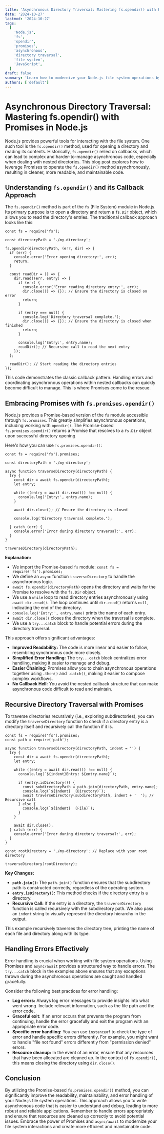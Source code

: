 ```yaml
---
title: 'Asynchronous Directory Traversal: Mastering fs.opendir() with Promises in Node.js'
date: '2024-10-27'
lastmod: '2024-10-27'
tags:
  [
    'Node.js',
    'fs',
    'opendir',
    'promises',
    'asynchronous',
    'directory traversal',
    'file system',
    'JavaScript',
  ]
draft: false
summary: 'Learn how to modernize your Node.js file system operations by converting the callback-based fs.opendir() method to a Promise-based approach.  This guide provides detailed examples and best practices for asynchronous directory traversal with improved code readability and error handling.'
authors: ['default']
---
```


# Asynchronous Directory Traversal: Mastering fs.opendir() with Promises in Node.js

Node.js provides powerful tools for interacting with the file system. One such tool is the `fs.opendir()` method, used for opening a directory and reading its contents. Historically, `fs.opendir()` relied on callbacks, which can lead to complex and harder-to-manage asynchronous code, especially when dealing with nested directories. This blog post explores how to leverage Promises to operate the `fs.opendir()` method asynchronously, resulting in cleaner, more readable, and maintainable code.

## Understanding `fs.opendir()` and its Callback Approach

The `fs.opendir()` method is part of the `fs` (File System) module in Node.js. Its primary purpose is to open a directory and return a `fs.Dir` object, which allows you to read the directory's entries. The traditional callback approach looks like this:

```plaintext
const fs = require('fs');

const directoryPath = './my-directory';

fs.opendir(directoryPath, (err, dir) => {
  if (err) {
    console.error('Error opening directory:', err);
    return;
  }

  const readDir = () => {
    dir.read((err, entry) => {
      if (err) {
        console.error('Error reading directory entry:', err);
        dir.close(() => {}); // Ensure the directory is closed on error
        return;
      }

      if (entry === null) {
        console.log('Directory traversal complete.');
        dir.close(() => {}); // Ensure the directory is closed when finished
        return;
      }

      console.log('Entry:', entry.name);
      readDir(); // Recursive call to read the next entry
    });
  };

  readDir(); // Start reading the directory entries
});
```

This code demonstrates the classic callback pattern. Handling errors and coordinating asynchronous operations within nested callbacks can quickly become difficult to manage. This is where Promises come to the rescue.

## Embracing Promises with `fs.promises.opendir()`

Node.js provides a Promise-based version of the `fs` module accessible through `fs.promises`. This greatly simplifies asynchronous operations, including working with `opendir()`. The Promise-based `fs.promises.opendir()` returns a Promise that resolves to a `fs.Dir` object upon successful directory opening.

Here's how you can use `fs.promises.opendir()`:

```plaintext
const fs = require('fs').promises;

const directoryPath = './my-directory';

async function traverseDirectory(directoryPath) {
  try {
    const dir = await fs.opendir(directoryPath);
    let entry;

    while ((entry = await dir.read()) !== null) {
      console.log('Entry:', entry.name);
    }

    await dir.close(); // Ensure the directory is closed

    console.log('Directory traversal complete.');

  } catch (err) {
    console.error('Error during directory traversal:', err);
  }
}

traverseDirectory(directoryPath);
```

**Explanation:**

- We import the Promise-based `fs` module: `const fs = require('fs').promises;`
- We define an `async` function `traverseDirectory` to handle the asynchronous logic.
- `await fs.opendir(directoryPath)` opens the directory and waits for the Promise to resolve with the `fs.Dir` object.
- We use a `while` loop to read directory entries asynchronously using `await dir.read()`. The loop continues until `dir.read()` returns `null`, indicating the end of the directory.
- `console.log('Entry:', entry.name)` prints the name of each entry.
- `await dir.close()` closes the directory when the traversal is complete.
- We use a `try...catch` block to handle potential errors during the directory traversal.

This approach offers significant advantages:

- **Improved Readability:** The code is more linear and easier to follow, resembling synchronous code more closely.
- **Simplified Error Handling:** The `try...catch` block centralizes error handling, making it easier to manage and debug.
- **Easier Chaining:** Promises allow you to chain asynchronous operations together using `.then()` and `.catch()`, making it easier to compose complex workflows.
- **No Callback Hell:** You avoid the nested callback structure that can make asynchronous code difficult to read and maintain.

## Recursive Directory Traversal with Promises

To traverse directories recursively (i.e., exploring subdirectories), you can modify the `traverseDirectory` function to check if a directory entry is a directory itself and recursively call the function if it is.

```plaintext
const fs = require('fs').promises;
const path = require('path');

async function traverseDirectory(directoryPath, indent = '') {
  try {
    const dir = await fs.opendir(directoryPath);
    let entry;

    while ((entry = await dir.read()) !== null) {
      console.log(`${indent}Entry: ${entry.name}`);

      if (entry.isDirectory()) {
        const subdirectoryPath = path.join(directoryPath, entry.name);
        console.log(`${indent}  (Directory)`);
        await traverseDirectory(subdirectoryPath, indent + '  '); // Recursive call
      } else {
        console.log(`${indent}  (File)`);
      }
    }

    await dir.close();
  } catch (err) {
    console.error('Error during directory traversal:', err);
  }
}

const rootDirectory = './my-directory'; // Replace with your root directory

traverseDirectory(rootDirectory);
```

**Key Changes:**

- **`path.join()`:** The `path.join()` function ensures that the subdirectory path is constructed correctly, regardless of the operating system.
- **`entry.isDirectory()`:** This method checks if the directory entry is a directory.
- **Recursive Call:** If the entry is a directory, the `traverseDirectory` function is called recursively with the subdirectory path. We also pass an `indent` string to visually represent the directory hierarchy in the output.

This example recursively traverses the directory tree, printing the name of each file and directory along with its type.

## Handling Errors Effectively

Error handling is crucial when working with file system operations. Using Promises and `async/await` provides a structured way to handle errors. The `try...catch` block in the examples above ensures that any exceptions thrown during the asynchronous operations are caught and handled gracefully.

Consider the following best practices for error handling:

- **Log errors:** Always log error messages to provide insights into what went wrong. Include relevant information, such as the file path and the error code.
- **Graceful exit:** If an error occurs that prevents the program from continuing, handle the error gracefully and exit the program with an appropriate error code.
- **Specific error handling:** You can use `instanceof` to check the type of error and handle specific errors differently. For example, you might want to handle "file not found" errors differently from "permission denied" errors.
- **Resource cleanup:** In the event of an error, ensure that any resources that have been allocated are cleaned up. In the context of `fs.opendir()`, this means closing the directory using `dir.close()`.

## Conclusion

By utilizing the Promise-based `fs.promises.opendir()` method, you can significantly improve the readability, maintainability, and error handling of your Node.js file system operations. This approach allows you to write asynchronous code that is easier to understand and debug, leading to more robust and reliable applications. Remember to handle errors appropriately and ensure that resources are cleaned up correctly to avoid potential issues. Embrace the power of Promises and `async/await` to modernize your file system interactions and create more efficient and maintainable code.
